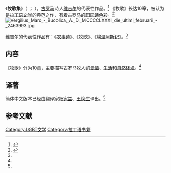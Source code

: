{{Otheruses|subject=古罗马诗人维吉尔的作品《牧歌》|other=其他同名条目|牧歌}}

《'''牧歌集'''》（{{lang-en|Eclogues}} {{IPAc-en|ˈ|ɛ|k|l|ɒ|g|z}}；{{Lang-la|Eclogae}} {{IPA-la|ˈɛkloɡaj|}}），[[古罗马|古罗马]]诗人[[维吉尔|维吉尔]]的代表性作品。<ref name="panda">{{cite book |author=王石波、易漱泉 |title=《简明外国文学教程》|date=1986-02-01 |publisher=湖南师范大学出版社 |location=长沙市 |pages=11-12 |isbn=}}</ref>
《牧歌》长达10章，被认为是[[拉丁语文学|拉丁语文学]]的典范之作，有着古罗马的[[田园诗|田园诗]]色彩。<ref name="sheep">{{cite book |author=维吉尔 |title=《牧歌》|date=2009-05-01 |publisher=上海人民出版社 |location=上海市 |pages= |isbn=9787208084629}}</ref>
[[Image:Vergilius_Maro_-_Bucolica,_A._D._MCCCCLXXXI_die_ultimi_februarii_-_2463993.jpg|thumb]]

维吉尔的代表性作品有：《[[农事诗|农事诗]]》、《牧歌》、《[[埃涅阿斯纪|埃涅阿斯纪]]》。<ref name="panda" />

==内容==
《牧歌》分为10章，主要描写古罗马牧人的[[爱情|爱情]]、[[生活|生活]]和[[自然|自然环境]]。<ref name="panda" />

==译著==
简体中文版本已经由翻译家[[杨宪益|杨宪益]]、[[王焕生|王焕生]]译出。<ref name="sheep" />

==参考文献==
{{reflist}}
{{Authority control}}
{{DEFAULTSORT:M牧}}
[[Category:LGBT文学|Category:LGBT文学]]
[[Category:拉丁语书籍|Category:拉丁语书籍]]